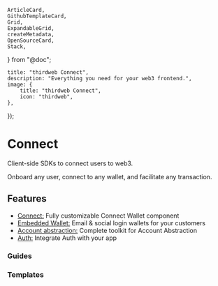 	ArticleCard,
	GithubTemplateCard,
	Grid,
	ExpandableGrid,
	createMetadata,
	OpenSourceCard,
	Stack,
} from "@doc";

	title: "thirdweb Connect",
	description: "Everything you need for your web3 frontend.",
	image: {
		title: "thirdweb Connect",
		icon: "thirdweb",
	},
});

# Connect

Client-side SDKs to connect users to web3.

Onboard any user, connect to any wallet, and facilitate any transaction.

<OpenSourceCard title="Connect" href="https://github.com/thirdweb-dev/js" />

## Features

- [Connect:](/connect/connect) Fully customizable Connect Wallet component
- [Embedded Wallet:](/connect/embedded-wallet/overview) Email & social login wallets for your customers
- [Account abstraction:](/connect/account-abstraction) Complete toolkit for Account Abstraction
- [Auth:](/connect/auth) Integrate Auth with your app

### Guides

<Grid>

<ArticleCard
	title="Get Started with Connect"
	description="Learn how to add a Connect Wallet component into your app."
	href="/connect/connect"
/>

<ArticleCard
	title="Custom Connect Wallet experience"
	description="Learn how to create a custom wallet connection experience."
	href="/typescript/v5/react/connecting-wallets#using-hooks"
/>

<ArticleCard
	title="Integrate Auth with Supabase"
	description="Learn how to integrate Auth with Supabase."
	href="/connect/auth/integrations/supabase"
/>

</Grid>

### Templates

<Stack>

<GithubTemplateCard
	title="Connect Wallet Button"
	href="https://github.com/thirdweb-example/connect-wallet-button"
	tag="v4 SDK"
/>

<GithubTemplateCard
	title="Embedded wallet with gasless transactions (account abstraction)"
	href="https://github.com/thirdweb-example/embedded-smart-wallet"
	tag="v4 SDK"
/>

<GithubTemplateCard
	title="Embedded Wallet Custom UI with React"
	href="https://github.com/thirdweb-example/embedded-wallet-custom-ui"
	tag="v4 SDK"
/>

<GithubTemplateCard
	title="Embedded Wallet Custom UI with React Native"
	href="https://github.com/thirdweb-example/embedded-wallet-custom-ui-react-native"
	tag="v4 SDK"
/>

<GithubTemplateCard
	title="Wallets with account abstraction enabled - React"
	href="https://github.com/thirdweb-example/smart-wallet-react"
	tag="v4 SDK"
/>

<GithubTemplateCard
	title="Wallets with account abstraction enabled - Node.js"
	href="https://github.com/thirdweb-example/smart-wallet-script"
	tag="v4 SDK"
/>

<GithubTemplateCard
	title="Performing Batch Transactions with account abstraction wallets"
	href="https://github.com/thirdweb-example/smart-wallet-batch-tx-script"
	tag="v4 SDK"
/>

<GithubTemplateCard
	title="Auth with NextJS"
	href="https://github.com/thirdweb-example/thirdweb-auth-next"
	tag="v4 SDK"
/>

<GithubTemplateCard
	title="Auth with Next Auth"
	href="https://github.com/thirdweb-example/thirdweb-auth-next-auth"
	tag="v4 SDK"
/>

<GithubTemplateCard
	title="Auth Supabase"
	href="https://github.com/thirdweb-example/smart-wallet-react"
	tag="v4 SDK"
/>

<GithubTemplateCard
	title="Auth with Express"
	href="https://github.com/thirdweb-example/thirdweb-auth-express"
	tag="v4 SDK"
/>

<GithubTemplateCard
	title="Auth with Fiber"
	href="https://github.com/thirdweb-example/thirdweb-auth-fiber"
	tag="v4 SDK"
/>

</Stack>
